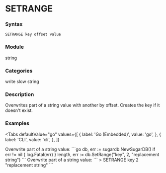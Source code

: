 
# SETRANGE

### Syntax
```
SETRANGE key offset value
```

### Module
<span className="acl-category">string</span>

### Categories 
<span className="acl-category">write</span>
<span className="acl-category">slow</span>
<span className="acl-category">string</span>

### Description 
Overwrites part of a string value with another by offset. Creates the key if it doesn't exist.

### Examples

<Tabs
  defaultValue="go"
  values={[
    { label: 'Go (Embedded)', value: 'go', },
    { label: 'CLI', value: 'cli', },
  ]}
>
  <TabItem value="go">
    Overwrite part of a string value:
    ```go
    db, err := sugardb.NewSugarDB()
    if err != nil {
      log.Fatal(err)
    }
    length, err := db.SetRange("key", 2, "replacement string")
    ```
  </TabItem>
  <TabItem value="cli">
    Overwrite part of a string value:
    ```
    > SETRANGE key 2 "replacement string"
    ```
  </TabItem>
</Tabs>  
